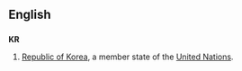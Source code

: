 ==English==
==={{abbreviation}}===
'''KR'''
#[[Republic of Korea]], a member state of the [[United Nations]].